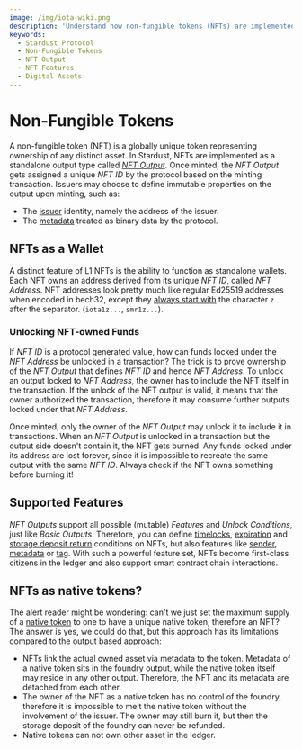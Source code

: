 ```yaml
---
image: /img/iota-wiki.png
description: 'Understand how non-fungible tokens (NFTs) are implemented in the Stardust Protocol and learn about their unique features, capabilities, and applications.'
keywords:
  - Stardust Protocol
  - Non-Fungible Tokens
  - NFT Output
  - NFT Features
  - Digital Assets
---
```


# Non-Fungible Tokens

A non-fungible token (NFT) is a globally unique token representing ownership of any distinct asset.
In Stardust, NFTs are implemented as a standalone output type called
[_NFT Output_](https://github.com/lzpap/tips/blob/master/tips/TIP-0018/tip-0018.md#nft-output).
Once minted, the _NFT Output_ gets assigned a unique _NFT ID_ by the protocol based on the minting transaction. Issuers
may choose to define immutable properties on the output upon minting, such as:

- The [issuer](https://github.com/lzpap/tips/blob/master/tips/TIP-0018/tip-0018.md#issuer-feature) identity, namely the address of the issuer.
- The [metadata](https://github.com/lzpap/tips/blob/master/tips/TIP-0018/tip-0018.md#metadata-feature) treated as binary data by the protocol.

## NFTs as a Wallet

A distinct feature of L1 NFTs is the ability to function as standalone wallets. Each NFT owns an address derived from its
unique _NFT ID_, called _NFT Address_. NFT addresses look pretty much like regular Ed25519 addresses when encoded in bech32,
except they [always start with](https://github.com/lzpap/tips/blob/master/tips/TIP-0018/tip-0018.md#address-unlock-condition)
the character `z` after the separator. (`iota1z...`, `smr1z...`).

### Unlocking NFT-owned Funds

If _NFT ID_ is a protocol generated value, how can funds locked under the _NFT Address_ be unlocked in a transaction?
The trick is to prove ownership of the _NFT Output_ that defines _NFT ID_ and hence _NFT Address_. To unlock an output
locked to _NFT Address_, the owner has to include the NFT itself in the transaction. If the unlock of the NFT output is valid,
it means that the owner authorized the transaction, therefore it may consume further outputs locked under that _NFT Address_.

Once minted, only the owner of the _NFT Output_ may unlock it to include it in transactions. When an _NFT Output_ is unlocked
in a transaction but the output side doesn't contain it, the NFT gets burned. Any funds locked under its address are lost
forever, since it is impossible to recreate the same output with the same _NFT ID_. Always check if the NFT owns something before burning it!

## Supported Features

_NFT Outputs_ support all possible (mutable) _Features_ and _Unlock Conditions_, just like _Basic Outputs_. Therefore,
you can define [timelocks](https://github.com/lzpap/tips/blob/master/tips/TIP-0018/tip-0018.md#timelock-unlock-condition),
[expiration](https://github.com/lzpap/tips/blob/master/tips/TIP-0018/tip-0018.md#expiration-unlock-condition)
and [storage deposit return](https://github.com/lzpap/tips/blob/master/tips/TIP-0018/tip-0018.md#storage-deposit-return-unlock-condition)
conditions on NFTs, but also features like [sender](https://github.com/lzpap/tips/blob/master/tips/TIP-0018/tip-0018.md#sender-feature),
[metadata](https://github.com/lzpap/tips/blob/master/tips/TIP-0018/tip-0018.md#metadata-feature) or [tag](https://github.com/lzpap/tips/blob/master/tips/TIP-0018/tip-0018.md#tag-feature). With such a powerful feature set, NFTs become first-class citizens in the ledger and also support
smart contract chain interactions.

## NFTs as native tokens?

The alert reader might be wondering: can't we just set the maximum supply of a [native token](../native-token/introduction.mdx) to one to have a unique native token, therefore an NFT?
The answer is yes, we could do that, but this approach has its limitations compared to the output based approach:

- NFTs link the actual owned asset via metadata to the token. Metadata of a native token sits in the foundry output,
  while the native token itself may reside in any other output. Therefore, the NFT and its metadata are detached from each other.
- The owner of the NFT as a native token has no control of the foundry, therefore it is impossible to melt the native token
  without the involvement of the issuer. The owner may still burn it, but then the storage deposit of the foundry can never be refunded.
- Native tokens can not own other asset in the ledger.
